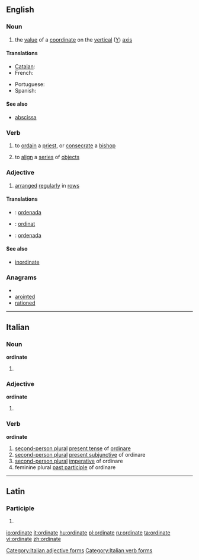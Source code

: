 ==English==

===Noun===
{{en-noun}}

# {{mathematics}} the [[value]] of a [[coordinate]] on the [[vertical]] ([[Y]]) [[axis]]
====Translations====
{{trans-top|''y'' coordinate}}
* [[Catalan]]: {{t-|ca|ordenada}}
* French: {{t+|fr|ordonnée|f}}
{{trans-mid}}
* Portuguese: {{t+|pt|ordenada|f}}
* Spanish: {{t+|es|ordenada|f}}
{{trans-bottom}}
====See also====
* [[abscissa]]

===Verb===
{{en-verb|ordinat|es}}

# {{transitive}} to [[ordain]] a [[priest]], or [[consecrate]] a [[bishop]]
# {{transitive}} to [[align]] a [[series]] of [[object]]s

===Adjective===
{{en-adj}}

# [[arranged]] [[regularly]] in [[row]]s

====Translations====
{{checktrans-top}}
* {{ttbc|Catalan}}: [[ordenada]]
* {{ttbc|Indonesian}}: [[ordinat]]
* {{ttbc|Spanish}}: [[ordenada]]
{{trans-bottom}}

====See also====
* [[inordinate]]

===Anagrams===
* {{alphagram|adeinort}}
* [[arointed#English|arointed]]
* [[rationed#English|rationed]]

----

==Italian==

===Noun===
'''ordinate''' {{f}}

# {{plural of|ordinata|lang=Italian}}

===Adjective===
'''ordinate''' {{p}}

# {{feminine of|ordinato#Adjective|ordinato}}

===Verb===
'''ordinate'''

# [[second-person plural]] [[present tense]] of [[ordinare]]
# [[second-person plural]] [[present subjunctive]] of ordinare
# [[second-person plural]] [[imperative]] of ordinare
# feminine plural [[past participle]] of ordinare

[[Category:Italian adjective forms]]
[[Category:Italian verb forms]]

----

==Latin==

===Participle===
{{la-part-form|ōrdināte}}

# {{inflection of|[[ordinatus#Latin|ōrdinātus]]||voc|m|s|lang=la}}

[[io:ordinate]]
[[it:ordinate]]
[[hu:ordinate]]
[[pl:ordinate]]
[[ru:ordinate]]
[[ta:ordinate]]
[[vi:ordinate]]
[[zh:ordinate]]